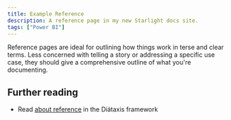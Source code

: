 ```yaml
---
title: Example Reference
description: A reference page in my new Starlight docs site.
tags: ["Power BI"]
---
```



<Badge text="Power BI " variant="caution" />

Reference pages are ideal for outlining how things work in terse and clear terms.
Less concerned with telling a story or addressing a specific use case, they should give a comprehensive outline of what you're documenting.

## Further reading

- Read [about reference](https://diataxis.fr/reference/) in the Diátaxis framework
